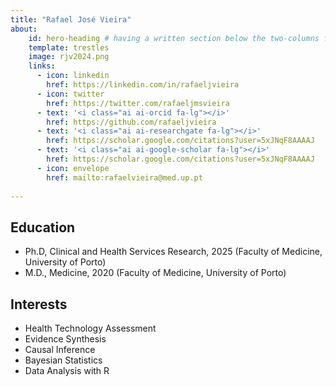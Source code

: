 ```yaml
---
title: "Rafael José Vieira"
about:
    id: hero-heading # having a written section below the two-columns format
    template: trestles
    image: rjv2024.png
    links:
      - icon: linkedin
        href: https://linkedin.com/in/rafaeljvieira
      - icon: twitter
        href: https://twitter.com/rafaeljmsvieira
      - text: '<i class="ai ai-orcid fa-lg"></i>'
        href: https://github.com/rafaeljvieira
      - text: '<i class="ai ai-researchgate fa-lg"></i>'
        href: https://scholar.google.com/citations?user=5xJNqF8AAAAJ
      - text: '<i class="ai ai-google-scholar fa-lg"></i>'
        href: https://scholar.google.com/citations?user=5xJNqF8AAAAJ
      - icon: envelope
        href: mailto:rafaelvieira@med.up.pt
        
---
```


<!-- This part is above the two-columns  -->

::: {#hero-heading}
## Education

-   Ph.D, Clinical and Health Services Research, 2025 (Faculty of Medicine, University of Porto)
-   M.D., Medicine, 2020 (Faculty of Medicine, University of Porto)

## Interests

-   Health Technology Assessment
-   Evidence Synthesis
-   Causal Inference
-   Bayesian Statistics
-   Data Analysis with R
:::